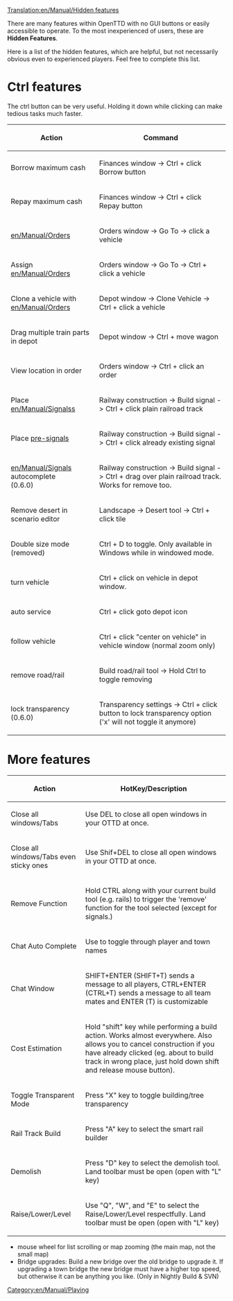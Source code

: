 [[Translation:en/Manual/Hidden features]]
{{en/Manual/Navigation}}

There are many features within OpenTTD with no GUI buttons or easily accessible to operate. To the most inexperienced of users, these are '''Hidden Features'''.

Here is a list of the hidden features, which are helpful, but not necessarily obvious even to experienced players. Feel free to complete this list.

=Ctrl features=
The ctrl button can be very useful.  Holding it down while clicking can make tedious tasks much faster.

{| border="1"
!Action!!Command
|-
|Borrow maximum cash||Finances window -> Ctrl + click Borrow button
|-
|Repay maximum cash||Finances window -> Ctrl + click Repay button
|-
|[[en/Manual/Orders]]||Orders window -> Go To -> click a vehicle
|-
|Assign [[en/Manual/Orders]]||Orders window -> Go To -> Ctrl + click a vehicle
|-
|Clone a vehicle with [[en/Manual/Orders]]||Depot window -> Clone Vehicle -> Ctrl + click a vehicle
|-
|Drag multiple train parts in depot||Depot window -> Ctrl + move wagon
|-
|View location in order||Orders window -> Ctrl + click an order
|-
|Place [[en/Manual/Signals]]s||Railway construction -> Build signal -> Ctrl + click plain railroad track
|-
|Place [[en/Manual/Signals#pre-signals|pre-signals]]||Railway construction -> Build signal -> Ctrl + click already existing signal
|-
|[[en/Manual/Signals]] autocomplete <br> (0.6.0)||Railway construction -> Build signal -> Ctrl + drag over plain railroad track. Works for remove too.
|-
|Remove desert in scenario editor||Landscape -> Desert tool -> Ctrl + click tile
|-
|Double size mode <br> (removed)||Ctrl + D to toggle. Only available in Windows while in windowed mode.
|-
|turn vehicle||Ctrl + click on vehicle in depot window.
|-
|auto service||Ctrl + click goto depot icon
|-
|follow vehicle||Ctrl + click "center on vehicle" in vehicle window (normal zoom only)
|-
|remove road/rail||Build road/rail tool -> Hold Ctrl to toggle removing
|-
|lock transparency <br> (0.6.0)||Transparency settings -> Ctrl + click button to lock transparency option ('x' will not toggle it anymore)
|}

=More features=
{| border="1"
!Action!!HotKey/Description
|-
|Close all windows/Tabs||Use DEL to close all open windows in your OTTD at once.
|-
|Close all windows/Tabs even sticky ones||Use Shif+DEL to close all open windows in your OTTD at once.
|-
|Remove Function||Hold CTRL along with your current build tool (e.g. rails) to trigger the 'remove' function for the tool selected (except for signals.)
|-
|Chat Auto Complete||Use <TAB> to toggle through player and town names
|-
|Chat Window||SHIFT+ENTER (SHIFT+T) sends a message to all players, CTRL+ENTER (CTRL+T) sends a message to all team mates and ENTER (T) is customizable
|-
|Cost Estimation||Hold "shift" key while performing a build action. Works almost everywhere. Also allows you to cancel construction if you have already clicked (eg. about to build track in wrong place, just hold down shift and release mouse button).
|-
|Toggle Transparent Mode||Press "X" key to toggle building/tree transparency
|-
|Rail Track Build||Press "A" key to select the smart rail builder
|-
|Demolish||Press "D" key to select the demolish tool. Land toolbar must be open (open with "L" key)
|-
|Raise/Lower/Level||Use "Q", "W", and "E" to select the Raise/Lower/Level respectfully. Land toolbar must be open (open with "L" key)
|}

* mouse wheel for list scrolling or map zooming (the main map, not the small map)
* Bridge upgrades: Build a new bridge over the old bridge to upgrade it. If upgrading a town bridge the new bridge must have a higher top speed, but otherwise it can be anything you like. (Only in Nightly Build & SVN)
[[Category:en/Manual/Playing]]